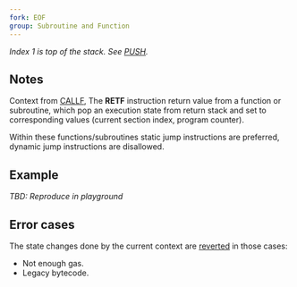 ```yaml
---
fork: EOF
group: Subroutine and Function
---
```


*Index 1 is top of the stack. See [PUSH](/#60).*

## Notes

Context from [CALLF](/#E3), The **RETF** instruction return value from a function or subroutine, which pop an execution state from return stack and set to corresponding values (current section index, program counter).

Within these functions/subroutines static jump instructions are preferred, dynamic jump instructions are disallowed.

## Example

*TBD: Reproduce in playground*

## Error cases

The state changes done by the current context are [reverted](#FD) in those cases:
- Not enough gas.
- Legacy bytecode.
